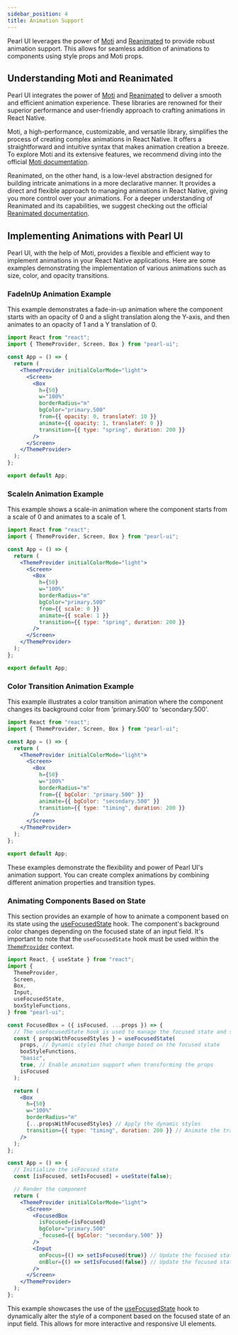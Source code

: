```yaml
---
sidebar_position: 4
title: Animation Support
---
```


Pearl UI leverages the power of [Moti](https://moti.fyi/) and [Reanimated](https://docs.swmansion.com/react-native-reanimated/) to provide robust animation support. This allows for seamless addition of animations to components using style props and Moti props.

## Understanding Moti and Reanimated

Pearl UI integrates the power of [Moti](https://moti.fyi/) and [Reanimated](https://docs.swmansion.com/react-native-reanimated/) to deliver a smooth and efficient animation experience. These libraries are renowned for their superior performance and user-friendly approach to crafting animations in React Native.

Moti, a high-performance, customizable, and versatile library, simplifies the process of creating complex animations in React Native. It offers a straightforward and intuitive syntax that makes animation creation a breeze. To explore Moti and its extensive features, we recommend diving into the official [Moti documentation](https://moti.fyi/).

Reanimated, on the other hand, is a low-level abstraction designed for building intricate animations in a more declarative manner. It provides a direct and flexible approach to managing animations in React Native, giving you more control over your animations. For a deeper understanding of Reanimated and its capabilities, we suggest checking out the official [Reanimated documentation](https://docs.swmansion.com/react-native-reanimated/).

## Implementing Animations with Pearl UI

Pearl UI, with the help of Moti, provides a flexible and efficient way to implement animations in your React Native applications. Here are some examples demonstrating the implementation of various animations such as size, color, and opacity transitions.

### FadeInUp Animation Example

This example demonstrates a fade-in-up animation where the component starts with an opacity of 0 and a slight translation along the Y-axis, and then animates to an opacity of 1 and a Y translation of 0.

```jsx
import React from "react";
import { ThemeProvider, Screen, Box } from "pearl-ui";

const App = () => {
  return (
    <ThemeProvider initialColorMode="light">
      <Screen>
        <Box
          h={50}
          w="100%"
          borderRadius="m"
          bgColor="primary.500"
          from={{ opacity: 0, translateY: 10 }}
          animate={{ opacity: 1, translateY: 0 }}
          transition={{ type: "spring", duration: 200 }}
        />
      </Screen>
    </ThemeProvider>
  );
};

export default App;
```

### ScaleIn Animation Example

This example shows a scale-in animation where the component starts from a scale of 0 and animates to a scale of 1.

```jsx
import React from "react";
import { ThemeProvider, Screen, Box } from "pearl-ui";

const App = () => {
  return (
    <ThemeProvider initialColorMode="light">
      <Screen>
        <Box
          h={50}
          w="100%"
          borderRadius="m"
          bgColor="primary.500"
          from={{ scale: 0 }}
          animate={{ scale: 1 }}
          transition={{ type: "spring", duration: 200 }}
        />
      </Screen>
    </ThemeProvider>
  );
};

export default App;
```

### Color Transition Animation Example

This example illustrates a color transition animation where the component changes its background color from <t>'primary.500'</t> to <t>'secondary.500'</t>.

```jsx
import React from "react";
import { ThemeProvider, Screen, Box } from "pearl-ui";

const App = () => {
  return (
    <ThemeProvider initialColorMode="light">
      <Screen>
        <Box
          h={50}
          w="100%"
          borderRadius="m"
          from={{ bgColor: "primary.500" }}
          animate={{ bgColor: "secondary.500" }}
          transition={{ type: "timing", duration: 200 }}
        />
      </Screen>
    </ThemeProvider>
  );
};

export default App;
```

These examples demonstrate the flexibility and power of Pearl UI's animation support. You can create complex animations by combining different animation properties and transition types.

### Animating Components Based on State

This section provides an example of how to animate a component based on its state using the [useFocusedState](../hooks/useFocusedState) hook. The component's background color changes depending on the focused state of an input field. It's important to note that the `useFocusedState` hook must be used within the [`ThemeProvider`](./components/ThemeProvider.mdx) context.

```jsx
import React, { useState } from "react";
import {
  ThemeProvider,
  Screen,
  Box,
  Input,
  useFocusedState,
  boxStyleFunctions,
} from "pearl-ui";

const FocusedBox = ({ isFocused, ...props }) => {
  // The useFocusedState hook is used to manage the focused state and styles
  const { propsWithFocusedStyles } = useFocusedState(
    props, // Dynamic styles that change based on the focused state
    boxStyleFunctions,
    "basic",
    true, // Enable animation support when transforming the props
    isFocused
  );

  return (
    <Box
      h={50}
      w="100%"
      borderRadius="m"
      {...propsWithFocusedStyles} // Apply the dynamic styles
      transition={{ type: "timing", duration: 200 }} // Animate the transition
    />
  );
};

const App = () => {
  // Initialize the isFocused state
  const [isFocused, setIsFocused] = useState(false);

  // Render the component
  return (
    <ThemeProvider initialColorMode="light">
      <Screen>
        <FocusedBox
          isFocused={isFocused}
          bgColor="primary.500"
          _focused={{ bgColor: "secondary.500" }}
        />
        <Input
          onFocus={() => setIsFocused(true)} // Update the focused state when the input field is in focus
          onBlur={() => setIsFocused(false)} // Update the focused state when the input field loses focus
        />
      </Screen>
    </ThemeProvider>
  );
};
```

This example showcases the use of the [useFocusedState](../hooks/useFocusedState) hook to dynamically alter the style of a component based on the focused state of an input field. This allows for more interactive and responsive UI elements.
